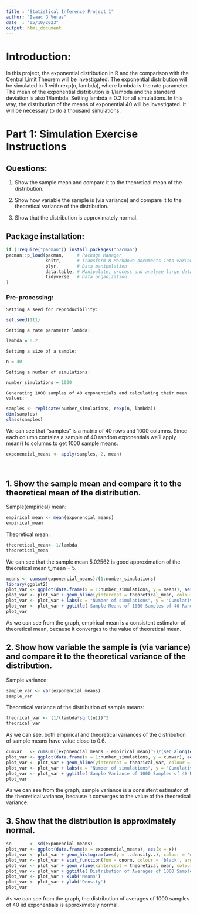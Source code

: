 ---
title : "Statistical Inference Project 1"
author: "Isaac G Veras"
date  : "05/10/2023"
output: html_document
---

# Introduction:

In this project, the exponential distribution in R and the comparison with the Central Limit Theorem will be investigated. The exponential distribution will be simulated in R with rexp(n, lambda), where lambda is the rate parameter. The mean of the exponential distribution is 1/lambda and the standard deviation is also 1/lambda. Setting lambda = 0.2 for all simulations. In this way, the distribution of the means of exponential 40 will be investigated. It will be necessary to do a thousand simulations.

# Part 1: Simulation Exercise Instructions

## Questions:

 1. Show the sample mean and compare it to the theoretical mean of the distribution.

 2. Show how variable the sample is (via variance) and compare it to the theoretical variance of the distribution.

 3. Show that the distribution is approximately normal.

## Package installation:

```{r}
if (!require("pacman")) install.packages("pacman")
pacman::p_load(pacman,     # Package Manager
               knitr,      # Transform R Markdown documents into various output formats
               plyr,       # Data manipulation
               data.table, # Manipulate, process and analyze large data sets
               tidyverse   # Data organization
)
```

### Pre-processing:

`Setting a seed for reproducibility:`

```{r}
set.seed(111)
```

`Setting a rate parameter lambda:`

```{r}
lambda = 0.2
```

`Setting a size of a sample:`

```{r}
n = 40
```

`Setting a number of simulations:`

```{r}
number_simulations = 1000
```

`Generating 1000 samples of 40 exponentials and calculating their mean values:`

```{r}
samples <- replicate(number_simulations, rexp(n, lambda))
dim(samples)
class(samples)
```

We can see that "samples" is a matrix of 40 rows and 1000 columns.
Since each column contains a sample of 40 random exponentials we'll apply mean() to columns to get 1000
sample means.

```{r}
exponencial_means <- apply(samples, 2, mean)
```

&nbsp;

## 1. Show the sample mean and compare it to the theoretical mean of the distribution.

Sample(empirical) mean:

```{r}
empirical_mean <- mean(exponencial_means)
empirical_mean
```

Theoretical mean:

```{r}
theoretical_mean<- 1/lambda
theoretical_mean
```

We can see that the sample mean 5.02562 is good approximation of the theoretical mean t_mean = 5.

```{r, fig.height=4, fig.width = 6 }
means <- cumsum(exponencial_means)/(1:number_simulations)
library(ggplot2)
plot_var <- ggplot(data.frame(x = 1:number_simulations, y = means), aes(x = x, y = y))
plot_var <- plot_var + geom_hline(yintercept = theoretical_mean, colour = 'red') + geom_line(size = 1)
plot_var <- plot_var + labs(x = "Number of simulations", y = "Cumulative mean")
plot_var <- plot_var + ggtitle('Sample Means of 1000 Samples of 40 Random Exponentials ')
plot_var
```

As we can see from the graph, empirical mean is a consistent estimator of theoretical mean, because it converges to the value of theoretical mean.

## 2. Show how variable the sample is (via variance) and compare it to the theoretical variance of the distribution.

Sample variance:

```{r}
sample_var <- var(exponencial_means)
sample_var
```

Theoretical variance of the distribution of sample means:

```{r}
theorical_var <- (1/(lambda*sqrt(n)))^2
theorical_var
```

As we can see, both empirical and theoretical variances of the distribution of sample means have value close to 0.6.

```{r, fig.height=4, fig.width = 6 }
cumvar   <- cumsum((exponencial_means - empirical_mean)^2)/(seq_along(exponencial_means - 1))
plot_var <- ggplot(data.frame(x = 1:number_simulations, y = cumvar), aes(x = x, y = y))
plot_var <- plot_var + geom_hline(yintercept = theorical_var, colour = 'red') + geom_line(size = 1)
plot_var <- plot_var + labs(x = "Number of simulations", y = "Cumulative variance")
plot_var <- plot_var + ggtitle('Sample Variance of 1000 Samples of 40 Random Exponentials ')
plot_var
```

As we can see from the graph, sample variance is a consistent estimator of the theoretical variance, because it converges to the value of the theoretical variance.

## 3. Show that the distribution is approximately normal.

```{r, fig.height=5, fig.width = 8, warning=FALSE, message=FALSE}
se       <- sd(exponencial_means)
plot_var <- ggplot(data.frame(x = exponencial_means), aes(x = x))
plot_var <- plot_var + geom_histogram(aes(y = ..density..), colour = 'white', fill = 'slategray')
plot_var <- plot_var + stat_function(fun = dnorm, colour = 'black', args = list(mean = theoretical_mean, sd = se))
plot_var <- plot_var + geom_vline(xintercept = theoretical_mean, colour = 'red', size = 1)
plot_var <- plot_var + ggtitle('Distribution of Averages of 1000 Samples of 40 Random Exponential Variables')
plot_var <- plot_var + xlab('Means')
plot_var <- plot_var + ylab('Density')
plot_var
```

As we can see from the graph, the distribution of averages of 1000 samples of 40 iid exponentials is approximately normal.